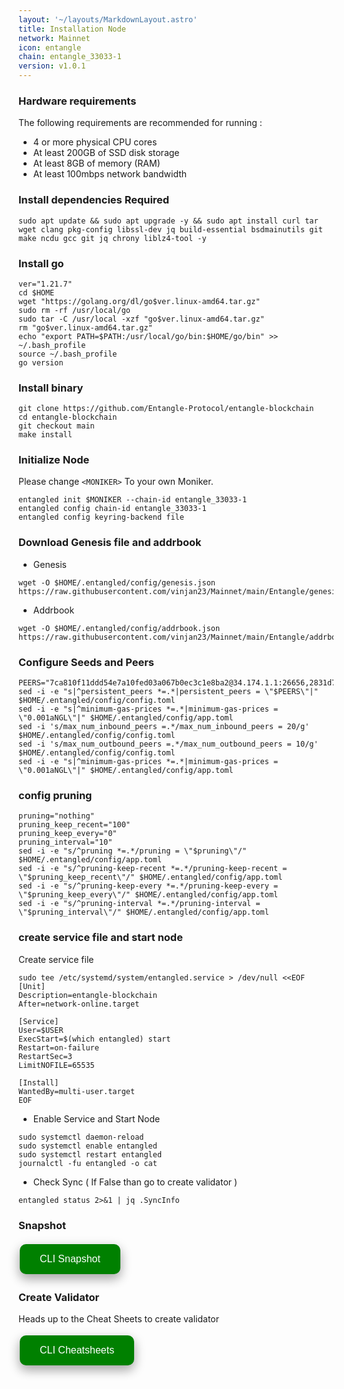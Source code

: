 ```yaml
---
layout: '~/layouts/MarkdownLayout.astro'
title: Installation Node
network: Mainnet
icon: entangle
chain: entangle_33033-1
version: v1.0.1
---
```


### Hardware requirements

The following requirements are recommended for running :

- 4 or more physical CPU cores
- At least 200GB of SSD disk storage
- At least 8GB of memory (RAM)
- At least 100mbps network bandwidth


### Install dependencies Required

```
sudo apt update && sudo apt upgrade -y && sudo apt install curl tar wget clang pkg-config libssl-dev jq build-essential bsdmainutils git make ncdu gcc git jq chrony liblz4-tool -y
```

### Install go

```
ver="1.21.7"
cd $HOME
wget "https://golang.org/dl/go$ver.linux-amd64.tar.gz"
sudo rm -rf /usr/local/go
sudo tar -C /usr/local -xzf "go$ver.linux-amd64.tar.gz"
rm "go$ver.linux-amd64.tar.gz"
echo "export PATH=$PATH:/usr/local/go/bin:$HOME/go/bin" >> ~/.bash_profile
source ~/.bash_profile
go version
```

### Install binary

```
git clone https://github.com/Entangle-Protocol/entangle-blockchain
cd entangle-blockchain
git checkout main
make install
```

### Initialize Node

Please change `<MONIKER>` To your own Moniker.

```
entangled init $MONIKER --chain-id entangle_33033-1
entangled config chain-id entangle_33033-1
entangled config keyring-backend file
```

### Download Genesis file and addrbook

- Genesis

```
wget -O $HOME/.entangled/config/genesis.json https://raw.githubusercontent.com/vinjan23/Mainnet/main/Entangle/genesis.json
```
- Addrbook
```
wget -O $HOME/.entangled/config/addrbook.json https://raw.githubusercontent.com/vinjan23/Mainnet/main/Entangle/addrbook.json
```

### Configure Seeds and Peers

```
PEERS="7ca810f11ddd54e7a10fed03a067b0ec3c1e8ba2@34.174.1.1:26656,2831d7b924b2b2774f70dbda6ebc8d8aa6f39e5d@95.216.75.190:26656,fbe38cb0500221859e631a93d7f830babea8871c@94.76.242.57:26656,1731c1b2f3bc8316a74d645a3f045c0f1aba7bc5@94.76.242.68:26656,841380487cf89030e9ae865dfb884cc703e6c2b2@94.76.242.98:26656,f381ea4431ba812caf27f65f1fbd31b64a699358@38.146.3.231:27156,6662a6b320b8f7520ebbc04e2891ee43227631a8@65.21.65.254:1550,9d25b1205658df64b509c21bcb212159f13039e3@37.252.186.204:26656,990d17a2686b47fe4bcf885bfae3f29897a58a32@65.108.71.227:26656,01f693f3f219e4fc58f4161c377a63011d369243@37.27.109.36:26656,da8baf26d486b9dd268dc62dd962141592f40068@65.108.97.119:26656,d47a5d94defcfa5eaac0dfc136b227a215a8f2b9@37.27.109.45:26656,8a6be04c58c3e633f9d3d201fd03d23b6cfcb3d1@65.21.33.59:26656,75e62df2ed4615cabe38a7b2d645e329a800be47@185.205.246.212:26656"
sed -i -e "s|^persistent_peers *=.*|persistent_peers = \"$PEERS\"|" $HOME/.entangled/config/config.toml
sed -i -e "s|^minimum-gas-prices *=.*|minimum-gas-prices = \"0.001aNGL\"|" $HOME/.entangled/config/app.toml
sed -i 's/max_num_inbound_peers =.*/max_num_inbound_peers = 20/g' $HOME/.entangled/config/config.toml
sed -i 's/max_num_outbound_peers =.*/max_num_outbound_peers = 10/g' $HOME/.entangled/config/config.toml
sed -i -e "s|^minimum-gas-prices *=.*|minimum-gas-prices = \"0.001aNGL\"|" $HOME/.entangled/config/app.toml
```

### config pruning

```
pruning="nothing"
pruning_keep_recent="100"
pruning_keep_every="0"
pruning_interval="10"
sed -i -e "s/^pruning *=.*/pruning = \"$pruning\"/" $HOME/.entangled/config/app.toml
sed -i -e "s/^pruning-keep-recent *=.*/pruning-keep-recent = \"$pruning_keep_recent\"/" $HOME/.entangled/config/app.toml
sed -i -e "s/^pruning-keep-every *=.*/pruning-keep-every = \"$pruning_keep_every\"/" $HOME/.entangled/config/app.toml
sed -i -e "s/^pruning-interval *=.*/pruning-interval = \"$pruning_interval\"/" $HOME/.entangled/config/app.toml
```


### create service file and start node

Create service file

```
sudo tee /etc/systemd/system/entangled.service > /dev/null <<EOF
[Unit]
Description=entangle-blockchain
After=network-online.target

[Service]
User=$USER
ExecStart=$(which entangled) start
Restart=on-failure
RestartSec=3
LimitNOFILE=65535

[Install]
WantedBy=multi-user.target
EOF
```

- Enable Service and Start Node

```
sudo systemctl daemon-reload
sudo systemctl enable entangled
sudo systemctl restart entangled
journalctl -fu entangled -o cat
```

- Check Sync ( If False than go to create validator )
```
entangled status 2>&1 | jq .SyncInfo
```
### Snapshot
<a href="https://service.vinjan.xyz/mainnet/entangle/cheat" target="_blank">
  <button style="background-color: green; border: none; color: white; padding: 15px 32px; text-align: center; text-decoration: none; display: inline-block; font-size: 16px; margin: 4px 2px; cursor: pointer; border-radius: 10px; box-shadow: 0 8px 16px 0 rgba(0,0,0,0.2), 0 6px 20px 0 rgba(0,0,0,0.19);" onmouseover="this.style.boxShadow='0 0 0 4px rgba(0,255,0,0.5)'" onmouseout="this.style.boxShadow='0 8px 16px 0 rgba(0,0,0,0.2), 0 6px 20px 0 rgba(0,0,0,0.19)'">CLI Snapshot</button>
</a>

### Create Validator

Heads up to the Cheat Sheets to create validator

<a href="https://service.vinjan.xyz/mainnet/entangle/cheat" target="_blank">
  <button style="background-color: green; border: none; color: white; padding: 15px 32px; text-align: center; text-decoration: none; display: inline-block; font-size: 16px; margin: 4px 2px; cursor: pointer; border-radius: 10px; box-shadow: 0 8px 16px 0 rgba(0,0,0,0.2), 0 6px 20px 0 rgba(0,0,0,0.19);" onmouseover="this.style.boxShadow='0 0 0 4px rgba(0,255,0,0.5)'" onmouseout="this.style.boxShadow='0 8px 16px 0 rgba(0,0,0,0.2), 0 6px 20px 0 rgba(0,0,0,0.19)'">CLI Cheatsheets</button>
</a>
